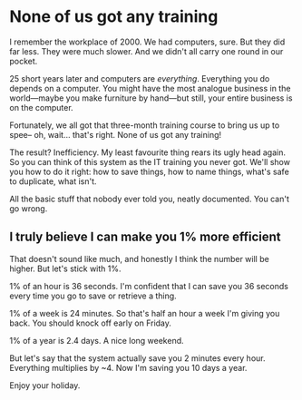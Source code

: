 
# None of us got any training

I remember the workplace of 2000. We had computers, sure. But they did far less. They were much slower. And we didn't all carry one round in our pocket.<FootnoteRef number="5" ref="palm" />

25 short years later and computers are _everything_. Everything you do depends on a computer. You might have the most analogue business in the world—maybe you make furniture by hand—but still, your entire business is on the computer.

Fortunately, we all got that three-month training course to bring us up to spee– oh, wait... that's right. None of us got any training!

The result? Inefficiency. My least favourite thing rears its ugly head again. So you can think of this system as the IT training you never got. We'll show you how to do it right: how to save things, how to name things, what's safe to duplicate, what isn't.

All the basic stuff that nobody ever told you, neatly documented. You can't go wrong.

## I truly believe I can make you 1% more efficient

That doesn't sound like much, and honestly I think the number will be higher. But let's stick with 1%.

1% of an hour is 36 seconds. I'm confident that I can save you 36 seconds every time you go to save or retrieve a thing.

1% of a week is 24 minutes. So that's half an hour a week I'm giving you back. You should knock off early on Friday.

1% of a year is 2.4 days.<FootnoteRef number="6" ref="work-days" /> A nice long weekend.

But let's say that the system actually save you 2 minutes every hour. Everything multiplies by ~4. Now I'm saving you 10 days a year.

Enjoy your holiday.
